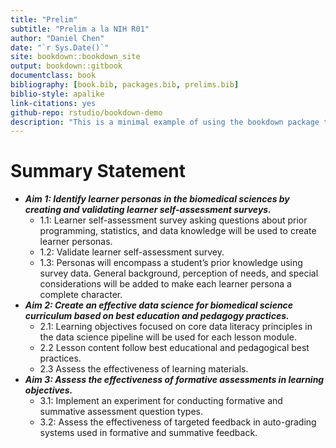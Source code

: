 ```yaml
--- 
title: "Prelim"
subtitle: "Prelim a la NIH R01"
author: "Daniel Chen"
date: "`r Sys.Date()`"
site: bookdown::bookdown_site
output: bookdown::gitbook
documentclass: book
bibliography: [book.bib, packages.bib, prelims.bib]
biblio-style: apalike
link-citations: yes
github-repo: rstudio/bookdown-demo
description: "This is a minimal example of using the bookdown package to write a book. The output format for this example is bookdown::gitbook."
---
```


# Summary Statement {-}

- **_Aim 1: Identify learner personas in the biomedical sciences by creating and validating learner self-assessment surveys._**
  - 1.1: Learner self-assessment survey asking questions about prior programming, statistics, and data knowledge will be used to create learner personas.
  - 1.2: Validate learner self-assessment survey.
  - 1.3: Personas will encompass a student’s prior knowledge using survey data. General background, perception of needs, and special considerations will be added to make each learner persona a complete character.
- **_Aim 2: Create an effective data science for biomedical science curriculum based on best education and pedagogy practices._**
  - 2.1: Learning objectives focused on core data literacy principles in the data science pipeline will be used for each lesson module.
  - 2.2 Lesson content follow best educational and pedagogical best practices.
  - 2.3 Assess the effectiveness of learning materials.
- **_Aim 3: Assess the effectiveness of formative assessments in learning objectives._**
  - 3.1: Implement an experiment for conducting formative and summative assessment question types.
  - 3.2: Assess the effectiveness of targeted feedback in auto-grading systems used in formative and summative feedback.
